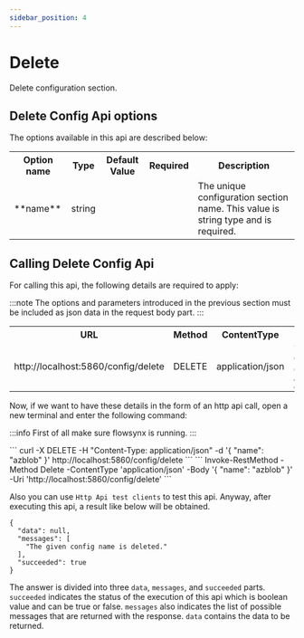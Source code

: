 ```yaml
---
sidebar_position: 4
---
```


# Delete

Delete configuration section.

## Delete Config Api options
The options available in this api are described below:

<table>
  <tr>
    <th>Option name</th>
    <th>Type</th>
    <th>Default Value</th>
    <th>Required</th>
    <th>Description</th>
  </tr>
  <tr>
    <td>**name**</td>
    <td class="centering">string</td>
    <td></td>
    <td class="centering greenIcon"><IIcon icon="mdi:check" height="32" /></td>
    <td>
    The unique configuration section name. This value is string type and is required.
    </td>
  </tr>
</table>

## Calling Delete Config Api
For calling this api, the following details are required to apply:

:::note
The options and parameters introduced in the previous section must be included as json data in the request body part.
:::

<table class="table">
  <tr>
    <th>URL</th>
    <th>Method</th>
    <th>ContentType</th>
    <th>Body</th>
  </tr>
  <tr>
    <td>http://localhost:5860/config/delete</td>
    <td class="centering">DELETE</td>
    <td class="centering">application/json</td>
    <td>
      ```json
      {
        "name": "azblob"
      }
      ```
    </td>
  </tr>
</table>

Now, if we want to have these details in the form of an http api call, open a new terminal and enter the following command:

:::info
First of all make sure flowsynx is running.
:::


<Tabs groupId="httpApi">
  <TabItem value="bashHttpApi" label="HTTP API (Bash)">
  ```
  curl -X DELETE -H "Content-Type: application/json" -d '{ "name": "azblob" }' http://localhost:5860/config/delete
  ```
  </TabItem>
  <TabItem value="powershellHttpApi" label="HTTP API (PowerShell)">
  ```
  Invoke-RestMethod -Method Delete -ContentType 'application/json' -Body '{ "name": "azblob" }' -Uri 'http://localhost:5860/config/delete'
  ```
  </TabItem>
</Tabs>

Also you can use `Http Api test clients` to test this api. Anyway, after executing this api, a result like below will be obtained.
```
{
  "data": null,
  "messages": [
    "The given config name is deleted."
  ],
  "succeeded": true
}
```

The answer is divided into three `data`, `messages`, and `succeeded` parts. 
`succeeded` indicates the status of the execution of this api which is boolean value and can be true or false. 
`messages` also indicates the list of possible messages that are returned with the response. 
`data` contains the data to be returned. 